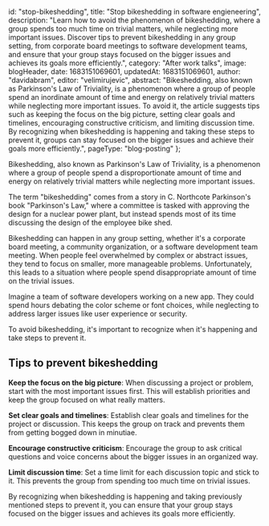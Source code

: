 

  id: "stop-bikeshedding",
  title:
    "Stop bikeshedding in software engieneering",
  description:
    "Learn how to avoid the phenomenon of bikeshedding, where a group spends too much time on trivial matters, while neglecting more important issues. Discover tips to prevent bikeshedding in any group setting, from corporate board meetings to software development teams, and ensure that your group stays focused on the bigger issues and achieves its goals more efficiently.",
  category: "After work talks",
  image: blogHeader,
  date: 1683151069601,
  updatedAt: 1683151069601,
  author: "davidabram",
  editor: "velimirujevic",
  abstract:
    "Bikeshedding, also known as Parkinson's Law of Triviality, is a phenomenon where a group of people spend an inordinate amount of time and energy on relatively trivial matters while neglecting more important issues. To avoid it, the article suggests tips such as keeping the focus on the big picture, setting clear goals and timelines, encouraging constructive criticism, and limiting discussion time. By recognizing when bikeshedding is happening and taking these steps to prevent it, groups can stay focused on the bigger issues and achieve their goals more efficiently.",
  pageType: "blog-posting"
};

Bikeshedding, also known as Parkinson's Law of Triviality, is a phenomenon where a group of people spend a disproportionate amount of time and energy on relatively trivial matters while neglecting more important issues. 

The term "bikeshedding" comes from a story in C. Northcote Parkinson's book "Parkinson's Law," where a committee is tasked with approving the design for a nuclear power plant, but instead spends most of its time discussing the design of the employee bike shed.

Bikeshedding can happen in any group setting, whether it's a corporate board meeting, a community organization, or a software development team meeting. When people feel overwhelmed by complex or abstract issues, they tend to focus on smaller, more manageable problems. Unfortunately, this leads to a situation where people spend disappropriate amount of time on the trivial issues.

Imagine a team of software developers working on a new app. They could spend hours debating the color scheme or font choices, while neglecting to address larger issues like user experience or security.

To avoid bikeshedding, it's important to recognize when it's happening and take steps to prevent it. 

## Tips to prevent bikeshedding

**Keep the focus on the big picture**: When discussing a project or problem, start with the most important issues first. This will establish priorities and keep the group focused on what really matters.

**Set clear goals and timelines**: Establish clear goals and timelines for the project or discussion. This keeps the group on track and prevents them from getting bogged down in minutiae.

**Encourage constructive criticism**: Encourage the group to ask critical questions and voice concerns about the bigger issues in an organized way.

**Limit discussion time**: Set a time limit for each discussion topic and stick to it. This prevents the group from spending too much time on trivial issues.

By recognizing when bikeshedding is happening and taking previously mentioned steps to prevent it, you can ensure that your group stays focused on the bigger issues and achieves its goals more efficiently.

